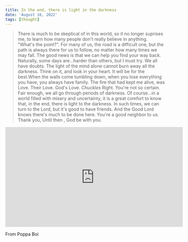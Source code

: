 ```yaml
---
title: In the end, there is light in the darkness
date: 'August 16, 2022'
tags: [thought]
---
```



> There is much to be skeptical of in this world, so it no longer suprises me, to learn how many people don't really believe in anything. "What's the point?". For many of us, the road is a difficult one, but the path is always there for us to follow, no matter how many times we may fall. The good news is that we can help you find your way back. Naturally, some days are...harder than others, but I must try. We all have doubts. The light of the mind alone cannot burn away all the darkness. Think on it, and look in your heart. It will be for the best.When the walls come tumbling down, when you lose everything you have, you always have family. The fire that had kept me alive, was Love. Their Love. God's Love. *Chuckles* Right. You're not so certain. Fair enough, we all go through periods of darkness. Of course...in a world filled with misery and uncertainty, it is a great comfort to know that, in the end, there is light to the darkness. In such times, we can turn to the Lord, but it's good to have friends. And the Good Lord knows there's much to be done here. You're a good neighbor to us. Thank you, Until then , God be with you.

<iframe width="560" height="315" src="https://www.youtube.com/embed/uZwzbA91Yno" title="YouTube video player" frameborder="0" allow="accelerometer; autoplay; clipboard-write; encrypted-media; gyroscope; picture-in-picture" allowfullscreen></iframe>    

From Poppa Boi